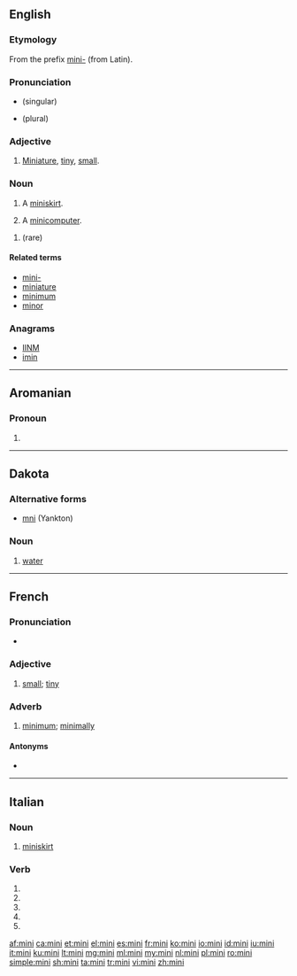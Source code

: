 {{also|Mini|mini-}}
==English==

===Etymology===
From the prefix [[mini-]] (from Latin).

===Pronunciation===
* {{a|UK}} {{IPA|/ˈmɪ.ni/}} (singular)
* {{a|UK}} {{IPA|/ˈmaɪnaɪ/}} (plural)

===Adjective===
{{en-adj}}

# [[miniature|Miniature]], [[tiny]], [[small]].

===Noun===
{{en-noun}}

# A [[miniskirt]].
# {{context|dated|lang=en}} A [[minicomputer]].

{{head|en|plural}}

# {{plural of|minus|lang=en}} (rare)

====Related terms====
* [[mini-]]
* [[miniature]]
* [[minimum]]
* [[minor]]

===Anagrams===
* [[IINM#English|IINM]]
* [[imin#English|imin]]

----

==Aromanian==

===Pronoun===
{{head|rup|pronoun}}

# {{alternative form of|mine|lang=rup}}

----

==Dakota==

===Alternative forms===
* [[mni]] (Yankton)

===Noun===
{{head|dak|noun}}

# [[water]]

----

==French==

===Pronunciation===
* {{IPA|/mi.ni/|lang=fr}}

===Adjective===
{{fr-adj}}

# [[small]]; [[tiny]]

===Adverb===
{{fr-adv}}

# {{context|colloquial|lang=fr}} [[minimum]]; [[minimally]]

====Antonyms====
* {{l|fr|maxi}}

----

==Italian==

===Noun===
{{head|it|noun|g=f|invariable}}

# [[miniskirt]]

===Verb===
{{head|it|verb form}}

# {{conjugation of|minare||2|s|pres|ind|lang=it}}
# {{conjugation of|minare||1|s|pres|sub|lang=it}}
# {{conjugation of|minare||2|s|pres|sub|lang=it}}
# {{conjugation of|minare||3|s|pres|sub|lang=it}}
# {{conjugation of|minare||3|s|imp|lang=it}}

[[af:mini]]
[[ca:mini]]
[[et:mini]]
[[el:mini]]
[[es:mini]]
[[fr:mini]]
[[ko:mini]]
[[io:mini]]
[[id:mini]]
[[iu:mini]]
[[it:mini]]
[[ku:mini]]
[[lt:mini]]
[[mg:mini]]
[[ml:mini]]
[[my:mini]]
[[nl:mini]]
[[pl:mini]]
[[ro:mini]]
[[simple:mini]]
[[sh:mini]]
[[ta:mini]]
[[tr:mini]]
[[vi:mini]]
[[zh:mini]]